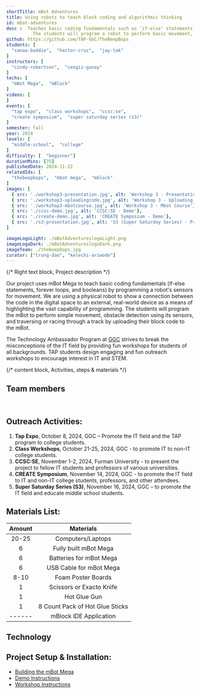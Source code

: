 ```yaml
---
shortTitle: mBot Adventures
title: Using robots to teach block coding and algorithmic thinking
id: mbot-adventures
desc :  Teaches basic coding fundamentals such as 'if-else' statements, forever loops, and booleans using block coding and the mBot's sensors. 
          The students will program a robot to perform basic movement, detect obstacles, and navigate through a track by developing block code that is uploaded to the robot.
github: https://github.com/TAP-GGC/TheBeepBops
students: [
  "sanaa-boddie",  "hector-cruz",  "jay-tak"
]
instructors: [
  "cindy-robertson",  "cengiz-gunay"
] 
techs: [
  "mBot Mega",  "mBlock"
]
videos: [
]
events: [
  "tap expo",  "class workshops",  "ccsc:se",
  "create symposium",  "super saturday series (s3)"
]
semester: fall
year: 2024
levels: [
  "middle-school",  "college"
] 
difficulty: [  "beginner"] 
durationMins: [75]
publishedDate: 2024-11-22
relatedIds: [
  "thebeepbops",  "mbot mega",  "mblock"
]
images: [
  { src: './workshop3-presentation.jpg', alt: 'Workshop 3 - Presentation'},
  { src: './workshop3-uploadingcode.jpg', alt: 'Workshop 3 - Uploading Code'},
  { src: './workshop3-mbotcourse.jpg', alt: 'Workshop 3 - Mbot Course'},
  { src: './ccsc-demo.jpg', alt: 'CCSC:SE - Demo'},
  { src: './create-demo.jpg', alt: 'CREATE Symposium - Demo'},
  { src: './s3-presentation.jpg', alt: 'S3 (Super Saturday Series) - Presentation'}
]

imageLogoLight: ./mBotAdventureslogoLight.png
imageLogoDark: ./mBotAdventureslogoDark.png
imageTeam: ./thebeepbops.jpg
curator: ["trung-dao", "kelechi-ariwodo"]
---
```





{/* Right text block, Project description */}	

Our project uses mBot Mega to teach basic coding fundamentals (if-else statements, forever loops, and booleans) by programming a robot's sensors for movement.
We are using a physical robot to show a connection between the code in the digital space to an external, real-world device as a means of highlighting the vast capability of programming.
The students will program the mBot to perform simple movement, obstacle detection using its sensors, and traversing or racing through a track by uploading their block code to the mBot.

The Technology Ambassador Program at [GGC](http://www.ggc.edu/tap) strives to break the misconceptions of the IT field by providing fun workshops for students of all backgrounds. TAP students design engaging and fun outreach workshops to encourage interest in IT and STEM.


{/* content block, Activities, steps & materials */}

## Team members
<Photo src={GroupPhoto.src} alt="BeepBopsPhoto" caption="(From left to right) Hector Cruz, Sanaa Boddie, Jay Tak"/>
<br />

## Outreach Activities:
1. <b>Tap Expo</b>, October 8, 2024, GGC – Promote the IT field and the TAP program to college students.
2. <b>Class Workshops</b>, October 21-25, 2024, GGC - to promote IT to non-IT college students.
3. <b>CCSC:SE</b>, November 1-2, 2024, Furman University - to present the project to fellow IT students and professors of various universities.
4. <b>CREATE Symposium</b>, November 14, 2024, GGC - to promote the IT field to IT and non-IT college students, professors, and other attendees.
5. <b>Super Saturday Series (S3)</b>, November 16, 2024, GGC – to promote the IT field and educate middle school students.

## Materials List:
| Amount | Materials | 
| :----: | :-------: | 
| 20-25  | Computers/Laptops |
| 6      | Fully built mBot Mega |
| 6      | Batteries for mBot Mega |
| 6      | USB Cable for mBot Mega | 
| 8-10   | Foam Poster Boards | 
| 1      | Scissors or Exacto Knife | 
| 1      | Hot Glue Gun |
| 1      | 8 Count Pack of Hot Glue Sticks | 
| ------ | mBlock IDE Application | 

## Technology
<Logo src= {mBlock.src} alt="mBlock IDE Logo" link="https://mblock.cc/"/>
<Logo src= {mBotMega.src} alt="mBot Mega Robot" link="https://www.makeblock.com/pages/mbot-mega-smart-remote-control-robot"/>


## Project Setup & Installation:
- [Building the mBot Mega](https://support.makeblock.com/hc/en-us/articles/1500009896321-Build-mBot-Mega)
- [Demo Instructions](https://github.com/TAP-GGC/TheBeepBops/blob/a7f47cf25b2650eba115ab7c36221ab4f1020a78/documents/tutorial%20materials/Demo%20Instructions.pdf)
- [Workshop Instructions](https://github.com/TAP-GGC/TheBeepBops/blob/282ccf778098ee76d8b40ffa923941319c8c6ed9/documents/tutorial%20materials/Workshop%20Instructions.pdf)
